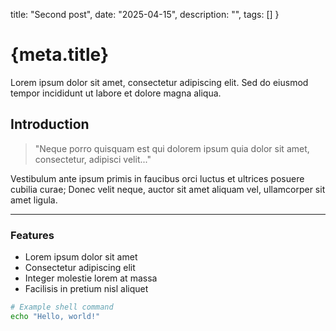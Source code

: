   title: "Second post",
  date: "2025-04-15",
  description: "",
  tags: []
}

# {meta.title}

Lorem ipsum dolor sit amet, consectetur adipiscing elit. Sed do eiusmod tempor incididunt ut labore et dolore magna aliqua.

## Introduction

> "Neque porro quisquam est qui dolorem ipsum quia dolor sit amet, consectetur, adipisci velit..."

Vestibulum ante ipsum primis in faucibus orci luctus et ultrices posuere cubilia curae; Donec velit neque, auctor sit amet aliquam vel, ullamcorper sit amet ligula.

---

### Features

- Lorem ipsum dolor sit amet
- Consectetur adipiscing elit
- Integer molestie lorem at massa
- Facilisis in pretium nisl aliquet   


```bash
# Example shell command
echo "Hello, world!"
```
